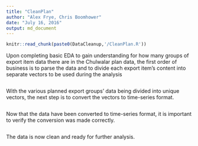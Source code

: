 ```yaml
---
title: "CleanPlan"
author: "Alex Frye, Chris Boomhower"
date: "July 16, 2016"
output: md_document
---
```


```r
knitr::read_chunk(paste0(DataCleanup,'/CleanPlan.R'))
```

Upon completing basic EDA to gain understanding for how many groups of export item data there are in the Chulwalar plan data, the first order of business is to parse the data and to divide each export item's content into separate vectors to be used during the analysis

```r
```

With the various planned export groups' data being divided into unique vectors, the next step is to convert the vectors to time-series format.

```r
```

Now that the data have been converted to time-series format, it is important to verify the conversion was made correctly.

```r
```

The data is now clean and ready for further analysis.